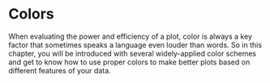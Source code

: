 # Colors

When evaluating the power and efficiency of a plot, color is always a key factor that sometimes speaks a language even louder than words. So in this chapter, you will be introduced with several widely-applied color schemes and get to know how to use proper colors to make better plots based on different features of your data.

```r

```